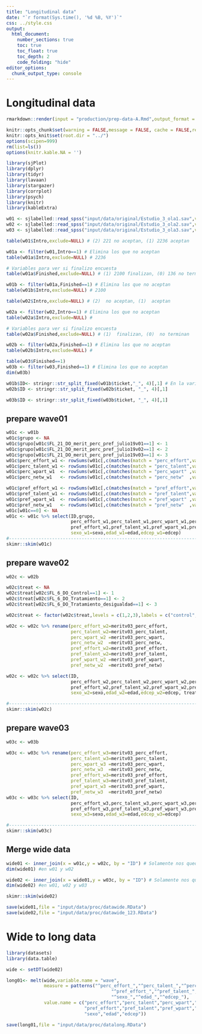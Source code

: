 ```yaml
---
title: "Longitudinal data"
date: "`r format(Sys.time(), '%d %B, %Y')`"
css: ../style.css
output: 
  html_document:
    number_sections: true
    toc: true
    toc_float: true
    toc_depth: 2
    code_folding: "hide"
editor_options: 
  chunk_output_type: console
---
```


# Longitudinal data

```r
rmarkdown::render(input = "production/prep-data-A.Rmd",output_format = "html_document",output_dir = ".")
```

```r
knitr::opts_chunk$set(warning = FALSE,message = FALSE, cache = FALSE,results = "hold")
knitr::opts_knit$set(root.dir = "../")
options(scipen=999)
rm(list=ls())
options(knitr.kable.NA = '')
```

```r
library(sjPlot)
library(dplyr)
library(tidyr)
library(lavaan)
library(stargazer)
library(corrplot)
library(psych)
library(knitr)
library(kableExtra)
```

```r
w01 <- sjlabelled::read_spss("input/data/original/Estudio_3_ola1.sav",verbose = F)
w02 <- sjlabelled::read_spss("input/data/original/Estudio_3_ola2.sav",verbose = F)
w03 <- sjlabelled::read_spss("input/data/original/Estudio_3_ola3.sav",verbose = F)
```

```r
table(w01$Intro,exclude=NULL) # (2) 221 no aceptan, (1) 2236 aceptan

w01a <- filter(w01,Intro==1) # Elimina los que no aceptan
table(w01a$Intro,exclude=NULL) # 2236 

# Variables para ver si finalizo encuesta
table(w01a$Finished,exclude=NULL) # (1) 2100 finalizan, (0) 136 no terminan

w01b <- filter(w01a,Finished==1) # Elimina los que no aceptan
table(w01b$Intro,exclude=NULL) # 2100
```

```r
table(w02$Intro,exclude=NULL) # (2)  no aceptan, (1)  aceptan

w02a <- filter(w02,Intro==1) # Elimina los que no aceptan
table(w02a$Intro,exclude=NULL) # 

# Variables para ver si finalizo encuesta
table(w02a$Finished,exclude=NULL) # (1)  finalizan, (0)  no terminan

w02b <- filter(w02a,Finished==1) # Elimina los que no aceptan
table(w02b$Intro,exclude=NULL) # 
```

```r
table(w03$Finished==1)
w03b <- filter(w03,Finished==1) # Elimina los que no aceptan
dim(w03b)
```


```r
w01b$ID<- stringr::str_split_fixed(w01b$ticket,"_", 4)[,1] # En la variable ticket el primer código es el ID, todo lo demás se borra
w02b$ID <- stringr::str_split_fixed(w02b$ticket, "_", 4)[,1] 

w03b$ID <- stringr::str_split_fixed(w03b$ticket, "_", 4)[,1] 
```

## prepare wave01

```r
w01c <- w01b 
w01c$grupo <- NA
w01c$grupo[w01c$FL_21_DO_merit_perc_pref_julio19v01==1] <- 1
w01c$grupo[w01c$FL_21_DO_merit_perc_pref_julio19v02==1] <- 2
w01c$grupo[w01c$FL_21_DO_merit_perc_pref_julio19v03==1] <- 3
w01c$perc_effort_w1 <- rowSums(w01c[,c(matches(match = "perc_effort",vars = names(w01c)))],na.rm = TRUE)
w01c$perc_talent_w1 <- rowSums(w01c[,c(matches(match = "perc_talent",vars = names(w01c)))],na.rm = TRUE)
w01c$perc_wpart_w1  <- rowSums(w01c[,c(matches(match = "perc_wpart" ,vars = names(w01c)))],na.rm = TRUE)
w01c$perc_netw_w1   <- rowSums(w01c[,c(matches(match = "perc_netw"  ,vars = names(w01c)))],na.rm = TRUE)

w01c$pref_effort_w1 <- rowSums(w01c[,c(matches(match = "pref_effort",vars = names(w01c)))],na.rm = TRUE)
w01c$pref_talent_w1 <- rowSums(w01c[,c(matches(match = "pref_talent",vars = names(w01c)))],na.rm = TRUE)
w01c$pref_wpart_w1  <- rowSums(w01c[,c(matches(match = "pref_wpart" ,vars = names(w01c)))],na.rm = TRUE)
w01c$pref_netw_w1   <- rowSums(w01c[,c(matches(match = "pref_netw"  ,vars = names(w01c)))],na.rm = TRUE)
w01c[w01c==0] <- NA
w01c <- w01c %>% select(ID,grupo,
                        perc_effort_w1,perc_talent_w1,perc_wpart_w1,perc_netw_w1,
                        pref_effort_w1,pref_talent_w1,pref_wpart_w1,pref_netw_w1,
                        sexo_w1=sexo,edad_w1=edad,edcep_w1=edcep)
#-----------------------------------------------------------------------#
skimr::skim(w01c)
```

## prepare wave02

```r
w02c <- w02b

w02c$treat <- NA
w02c$treat[w02c$FL_6_DO_Control==1] <- 1 
w02c$treat[w02c$FL_6_DO_Tratamiento==1] <- 2 
w02c$treat[w02c$FL_6_DO_Tratamiento_desigualdad==1] <- 3 

w02c$treat <- factor(w02c$treat,levels = c(1,2,3),labels = c("control","pobreza","desiguald"))

w02c <- w02c %>% rename(perc_effort_w2=meritv03_perc_effort,
                        perc_talent_w2=meritv03_perc_talent,
                        perc_wpart_w2 =meritv03_perc_wpart,
                        perc_netw_w2  =meritv03_perc_netw,
                        pref_effort_w2=meritv03_pref_effort,
                        pref_talent_w2=meritv03_pref_talent,
                        pref_wpart_w2 =meritv03_pref_wpart,
                        pref_netw_w2  =meritv03_pref_netw)

w02c <- w02c %>% select(ID,
                        perc_effort_w2,perc_talent_w2,perc_wpart_w2,perc_netw_w2,
                        pref_effort_w2,pref_talent_w2,pref_wpart_w2,pref_netw_w2,
                        sexo_w2=sexo,edad_w2=edad,edcep_w2=edcep, treat)

#-----------------------------------------------------------------------#
skimr::skim(w02c)
```

## prepare wave03

```r
w03c <- w03b

w03c <- w03c %>% rename(perc_effort_w3=meritv03_perc_effort,
                        perc_talent_w3=meritv03_perc_talent,
                        perc_wpart_w3 =meritv03_perc_wpart,
                        perc_netw_w3  =meritv03_perc_netw,
                        pref_effort_w3=meritv03_pref_effort,
                        pref_talent_w3=meritv03_pref_talent,
                        pref_wpart_w3 =meritv03_pref_wpart,
                        pref_netw_w3  =meritv03_pref_netw)
w03c <- w03c %>% select(ID,
                        perc_effort_w3,perc_talent_w3,perc_wpart_w3,perc_netw_w3,
                        pref_effort_w3,pref_talent_w3,pref_wpart_w3,pref_netw_w3,
                        sexo_w3=sexo,edad_w3=edad,edcep_w3=edcep)

#-----------------------------------------------------------------------#
skimr::skim(w03c)
```

## Merge wide data

```r
wide01 <- inner_join(x = w01c,y = w02c, by = "ID") # Solamente nos quedamos con casos en ambas olas 
dim(wide01) #en w01 y w02
```

```r
wide02 <- inner_join(x = wide01,y = w03c, by = "ID") # Solamente nos quedamos con casos en ambas olas 
dim(wide02) #en w01, w02 y w03
```

```r
skimr::skim(wide02)
```
 
```r
save(wide01,file = "input/data/proc/datawide.RData")
save(wide02,file = "input/data/proc/datawide_123.RData")
```

# Wide to long data

```r
library(datasets)
library(data.table)

wide <- setDT(wide02)

long01<- melt(wide,variable.name = "wave",
              measure = patterns("^perc_effort_","^perc_talent_","^perc_wpart_","^perc_netw_",
                                       "^pref_effort_","^pref_talent_","^pref_wpart_","^pref_netw_",
                                       "^sexo_","^edad_","^edcep_"),
              value.name = c("perc_effort","perc_talent","perc_wpart","perc_netw",
                             "pref_effort","pref_talent","pref_wpart","pref_netw",
                             "sexo","edad","edcep"))

```

```r
save(long01,file = "input/data/proc/datalong.RData")
```



